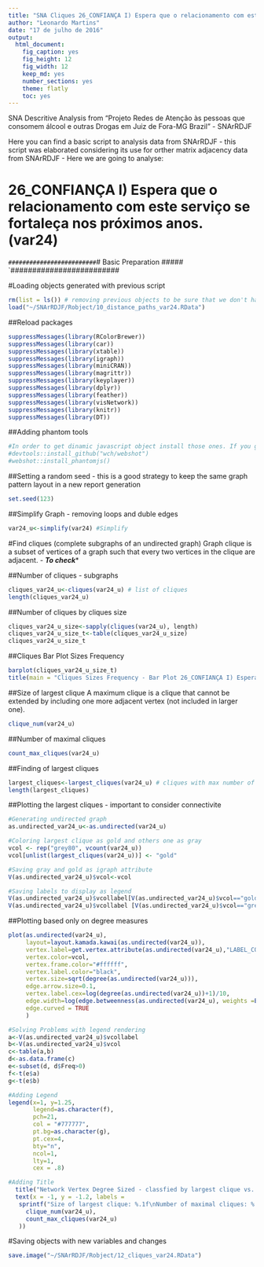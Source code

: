 ```yaml
---
title: "SNA Cliques 26_CONFIANÇA I) Espera que o relacionamento com este serviço se fortaleça nos próximos anos. (var24)"
author: "Leonardo Martins"
date: "17 de julho de 2016"
output: 
  html_document: 
    fig_caption: yes
    fig_height: 12
    fig_width: 12
    keep_md: yes
    number_sections: yes
    theme: flatly
    toc: yes
---
```

SNA Descritive Analysis from "Projeto Redes de Atenção às pessoas que consomem álcool e outras Drogas em Juiz de Fora-MG   Brazil"  - SNArRDJF

Here you can find a basic script to analysis data from SNArRDJF - this script was elaborated considering its use for orther matrix adjacency data from SNArRDJF - Here we are going to analyse:

# 26_CONFIANÇA I) Espera que o relacionamento com este serviço se fortaleça nos próximos anos. (var24)

`#########################
`# Basic Preparation #####
`#########################

#Loading objects generated with previous script 
```r
rm(list = ls()) # removing previous objects to be sure that we don't have objects conflicts name
load("~/SNArRDJF/Robject/10_distance_paths_var24.RData")
```
##Reload packages
```r
suppressMessages(library(RColorBrewer))
suppressMessages(library(car))
suppressMessages(library(xtable))
suppressMessages(library(igraph))
suppressMessages(library(miniCRAN))
suppressMessages(library(magrittr))
suppressMessages(library(keyplayer))
suppressMessages(library(dplyr))
suppressMessages(library(feather))
suppressMessages(library(visNetwork))
suppressMessages(library(knitr))
suppressMessages(library(DT))
```
##Adding phantom tools
```r
#In order to get dinamic javascript object install those ones. If you get problems installing go to Stackoverflow.com and type your error to discover what to do. In some cases the libraries need to be intalled in outside R libs.
#devtools::install_github("wch/webshot")
#webshot::install_phantomjs()
```
##Setting a random seed - this is a good strategy to keep the same graph pattern layout in a new report generation
```r
set.seed(123)
```

##Simplify Graph - removing loops and duble edges 
```r
var24_u<-simplify(var24) #Simplify
```

#Find cliques (complete subgraphs of an undirected graph)
Graph clique is a subset of vertices of a graph such that every two vertices in the clique are adjacent. - ***To check****

##Number of cliques - subgraphs
```r
cliques_var24_u<-cliques(var24_u) # list of cliques 
length(cliques_var24_u)
```
##Number of cliques by cliques size
```r
cliques_var24_u_size<-sapply(cliques(var24_u), length) 
cliques_var24_u_size_t<-table(cliques_var24_u_size)
cliques_var24_u_size_t
```

##Cliques Bar Plot Sizes Frequency
```r
barplot(cliques_var24_u_size_t)
title(main = "Cliques Sizes Frequency - Bar Plot 26_CONFIANÇA I) Espera que o relacionamento com este serviço se fortaleça nos próximos anos. (var24)", font.main = 4)
```

##Size of largest clique 
A maximum clique is a clique that cannot be extended by including one more adjacent vertex (not included in larger one). 
```r
clique_num(var24_u)
```
##Number of maximal cliques
```r
count_max_cliques(var24_u)
```
##Finding of largest cliques
```r
largest_cliques<-largest_cliques(var24_u) # cliques with max number of nodes
length(largest_cliques)
```

##Plotting the largest cliques - important to consider connectivite 
```r
#Generating undirected graph
as.undirected_var24_u<-as.undirected(var24_u)

#Coloring largest clique as gold and others one as gray
vcol <- rep("grey80", vcount(var24_u))
vcol[unlist(largest_cliques(var24_u))] <- "gold"

#Saving gray and gold as igraph attribute
V(as.undirected_var24_u)$vcol<-vcol

#Saving labels to display as legend
V(as.undirected_var24_u)$vcollabel[V(as.undirected_var24_u)$vcol=="gold"]<-"Largets Clique"
V(as.undirected_var24_u)$vcollabel [V(as.undirected_var24_u)$vcol=="grey80"]<-"Others"
```

##Plotting based only on degree measures 
```r
plot(as.undirected(var24_u), 
     layout=layout.kamada.kawai(as.undirected(var24_u)), 
     vertex.label=get.vertex.attribute(as.undirected(var24_u),"LABEL_COR"),
     vertex.color=vcol,
     vertex.frame.color="#ffffff",
     vertex.label.color="black",
     vertex.size=sqrt(degree(as.undirected(var24_u))),
     edge.arrow.size=0.1,
     vertex.label.cex=log(degree(as.undirected(var24_u))+1)/10,
     edge.width=log(edge.betweenness(as.undirected(var24_u), weights =E(as.undirected(var24_u))$var24))/50,
     edge.curved = TRUE
     )

#Solving Problems with legend rendering 
a<-V(as.undirected_var24_u)$vcollabel
b<-V(as.undirected_var24_u)$vcol
c<-table(a,b)
d<-as.data.frame(c)
e<-subset(d, d$Freq>0)
f<-t(e$a)
g<-t(e$b)

#Adding Legend
legend(x=1, y=1.25,
       legend=as.character(f),
       pch=21,
       col = "#777777", 
       pt.bg=as.character(g),
       pt.cex=4,
       bty="n", 
       ncol=1,
       lty=1,
       cex = .8)

#Adding Title
  title("Network Vertex Degree Sized - classfied by largest clique vs. others", sub = "Source: from authors ")
  text(x = -1, y = -1.2, labels = 
   sprintf("Size of largest clique: %.1f\nNumber of maximal cliques: %.1f",
     clique_num(var24_u), 
     count_max_cliques(var24_u)
   ))
```

#Saving objects with new variables and changes
```r
save.image("~/SNArRDJF/Robject/12_cliques_var24.RData") 
```



